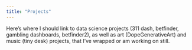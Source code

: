 ```yaml
---
title: "Projects"
---
```


Here's where I should link to data science projects (311 dash, betfinder, gambling dashboards, betfinder2), as well as art (DopeGenerativeArt) and music (tiny desk) projects, that I've wrapped or am working on still.